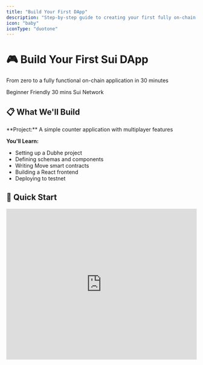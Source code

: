 ```yaml
---
title: "Build Your First DApp"
description: "Step-by-step guide to creating your first fully on-chain application with Dubhe"
icon: "baby"
iconType: "duotone"
---
```


<div className="tutorial-hero">
  <h1>🎮 Build Your First Sui DApp</h1>
  <p className="tutorial-subtitle">
    From zero to a fully functional on-chain application in 30 minutes
  </p>
  <div className="tutorial-badges">
    <span className="badge beginner">Beginner Friendly</span>
    <span className="badge time">30 mins</span>
    <span className="badge chain">Sui Network</span>
  </div>
</div>

## 📋 What We'll Build

<Info>
  **Project:** A simple counter application with multiplayer features
  
  **You'll Learn:**
  - Setting up a Dubhe project
  - Defining schemas and components
  - Writing Move smart contracts
  - Building a React frontend
  - Deploying to testnet
</Info>

## 🚀 Quick Start

<Tabs>
  <Tab title="Video Tutorial">
    <Frame>
      <iframe 
        width="100%" 
        height="400" 
        src="https://www.youtube.com/embed/dQw4w9WgXcQ" 
        title="Dubhe First DApp Tutorial"
        frameborder="0" 
        allowfullscreen
      />
    </Frame>
  </Tab>
  <Tab title="Interactive Demo">
    <Card>
      **Try it yourself!** 
      
      Visit our [live demo](https://demo.dubhe.xyz) to see the finished application in action.
    </Card>
  </Tab>
</Tabs>

## 📚 Tutorial Sections

<Steps>
  <Step title="Create a New DApp">
    <Card href="/tutorials/first-dapp/create-a-new-dapp">
      **Set up your development environment**
      
      - Install prerequisites
      - Create project from template
      - Understand project structure
      - Configure for your needs
    </Card>
  </Step>
  
  <Step title="Write System Logic">
    <Card href="/tutorials/first-dapp/writing-system-logic-and-publish">
      **Implement smart contract logic**
      
      - Define data schemas
      - Create game systems
      - Add business logic
      - Deploy to blockchain
    </Card>
  </Step>
  
  <Step title="Build Frontend">
    <Card href="/tutorials/first-dapp/client-dapp-with-dubhe-sdk">
      **Create user interface**
      
      - Connect to blockchain
      - Read on-chain state
      - Send transactions
      - Real-time updates
    </Card>
  </Step>
  
  <Step title="Test & Debug">
    <Card href="/tutorials/first-dapp/debugging-and-testing-package">
      **Ensure quality**
      
      - Write unit tests
      - Debug smart contracts
      - Test frontend integration
      - Performance optimization
    </Card>
  </Step>
</Steps>

## 🎯 Prerequisites

<Checklist>
  <Check title="Node.js 18+" href="https://nodejs.org">
    Required for running development tools
  </Check>
  <Check title="pnpm Package Manager" href="https://pnpm.io">
    Fast, disk space efficient package manager
  </Check>
  <Check title="Sui CLI (Optional)" href="https://docs.sui.io/build/install">
    For advanced blockchain operations
  </Check>
  <Check title="Basic TypeScript Knowledge">
    Helpful but not required - we'll guide you!
  </Check>
</Checklist>

## 💡 Project Preview

<CodeGroup>
  ```javascript Schema
  // Define your game data structure
  export default {
    schemas: {
      counter: {
        value: "u64",
        lastUpdatedBy: "address",
        updateCount: "u64"
      }
    }
  }
  ```
  
  ```move Smart Contract
  module counter::systems {
    public entry fun increment(
      counter: &mut Counter,
      ctx: &mut TxContext
    ) {
      counter.value = counter.value + 1;
      counter.lastUpdatedBy = tx_context::sender(ctx);
      counter.updateCount = counter.updateCount + 1;
    }
  }
  ```
  
  ```tsx Frontend
  function CounterApp() {
    const { counter, increment } = useDubhe();
    
    return (
      <div>
        <h1>Count: {counter.value}</h1>
        <button onClick={increment}>
          Increment
        </button>
        <p>Updates: {counter.updateCount}</p>
      </div>
    );
  }
  ```
</CodeGroup>

## 🏆 What You'll Achieve

<CardGroup cols={2}>
  <Card title="On-Chain Application" icon="link">
    A fully functional DApp running entirely on the Sui blockchain
  </Card>
  <Card title="Real-Time Updates" icon="arrows-rotate">
    Live synchronization between blockchain and frontend
  </Card>
  <Card title="Type Safety" icon="shield-check">
    End-to-end type safety from contracts to UI
  </Card>
  <Card title="Production Ready" icon="rocket">
    Code that's ready to build upon for real projects
  </Card>
</CardGroup>

## 🚦 Ready to Start?

<Warning>
  **Before you begin:** Make sure you have 15-30 minutes of uninterrupted time. You'll be creating something amazing!
</Warning>

<CardGroup cols={2}>
  <Card 
    title="Start Tutorial" 
    icon="play" 
    href="/tutorials/first-dapp/create-a-new-dapp"
    color="#667eea"
  >
    Begin building your first DApp now →
  </Card>
  <Card 
    title="Get Help" 
    icon="comments" 
    href="https://discord.gg/nveFk3p6za"
    color="#764ba2"
  >
    Join our Discord for live support →
  </Card>
</CardGroup>

## 📖 Additional Resources

<Accordion title="Frequently Asked Questions">
  **Q: Do I need blockchain experience?**
  A: No! This tutorial is designed for beginners. We'll explain everything as we go.
  
  **Q: How much does it cost?**
  A: Development is free. Deploying to testnet is free. Mainnet deployment costs a small gas fee.
  
  **Q: Can I customize the template?**
  A: Absolutely! The template is just a starting point. You can modify everything.
  
  **Q: Where can I get help if I'm stuck?**
  A: Join our [Discord](https://discord.gg/nveFk3p6za) for real-time help from the community.
</Accordion>

<style>{`
  .tutorial-hero {
    background: linear-gradient(135deg, #3b82f6 0%, #8b5cf6 100%);
    padding: 3rem;
    border-radius: 1rem;
    text-align: center;
    color: white;
    margin-bottom: 2rem;
  }
  
  .tutorial-subtitle {
    font-size: 1.25rem;
    margin-top: 1rem;
    opacity: 0.95;
  }
  
  .tutorial-badges {
    display: flex;
    justify-content: center;
    gap: 1rem;
    margin-top: 1.5rem;
  }
  
  .badge {
    padding: 0.5rem 1rem;
    border-radius: 2rem;
    font-size: 0.875rem;
    font-weight: 600;
    background: rgba(255, 255, 255, 0.2);
  }
  
  .badge.beginner {
    background: rgba(34, 197, 94, 0.3);
  }
  
  .badge.time {
    background: rgba(251, 146, 60, 0.3);
  }
  
  .badge.chain {
    background: rgba(99, 102, 241, 0.3);
  }
`}</style>
